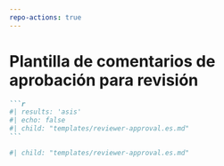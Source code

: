 ```yaml
---
repo-actions: true
---
```


# Plantilla de comentarios de aprobación para revisión  {#approval2template}

::: {.content-hidden when-format="pdf"}

````markdown
```r
#| results: 'asis'
#| echo: false
#| child: "templates/reviewer-approval.es.md"
```
````

:::

::: {.content-visible when-format="pdf"}

```r
#| child: "templates/reviewer-approval.es.md"

```

:::


